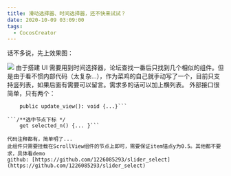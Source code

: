 ```yaml
---
title: 滑动选择器、时间选择器，还不快来试试？
date: 2020-10-09 03:09:00
tags:
  - CocosCreator
---
```


话不多说，先上效果图：

![](//forum.cocos.org/uploads/default/optimized/3X/4/5/45ae9f6b7b61bec018128f1af88e1f6cd45950dd_2_690x433.gif)
由于搭建 UI
需要用到时间选择器，论坛查找一番后只找到几个相似的组件。但是由于看不惯内部代码（太复杂…），作为菜鸡的自己就手动写了一个，目前只支持竖列表，如果后面有需要可以留言。需求多的话可以加上横列表。
外部接口很简单，只有两个：

````auto
    public update_view(): void {...}```

```/**选中节点下标 */
    get selected_n() {... }```

代码注释都有，简单明了...
此组件只需要挂载在ScrollView组件的节点上即可，需要保证item锚点y为0.5。其他都不要求，具体看demo
github: [https://github.com/1226085293/slider_select](https://github.com/1226085293/slider_select)
````

